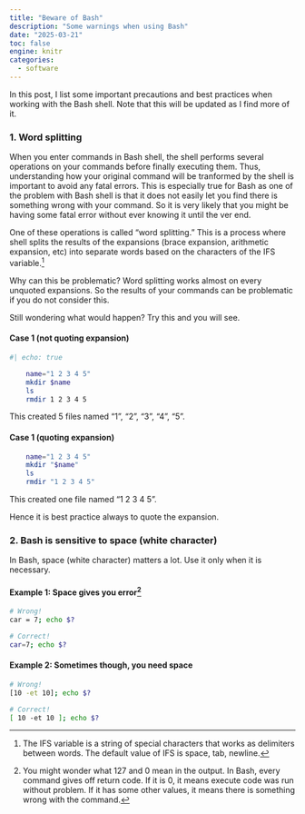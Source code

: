 ```yaml
---
title: "Beware of Bash"
description: "Some warnings when using Bash"
date: "2025-03-21"
toc: false
engine: knitr
categories:
  - software
---
```


In this post, I list some important precautions and best practices when working with the Bash shell. Note that this will be updated as I find more of it.

### 1. Word splitting

When you enter commands in Bash shell, the shell performs several operations on your commands before finally executing them. Thus, understanding how your original command will be tranformed by the shell is important to avoid any fatal errors. This is especially true for Bash as one of the problem with Bash shell is that it does not easily let you find there is something wrong with your command. So it is very likely that you might be having some fatal error without ever knowing it until the ver end.

One of these operations is called "word splitting." This is a process where shell splits the results of the expansions (brace expansion, arithmetic expansion, etc) into separate words based on the characters of the IFS variable.[^1]

[^1]: The IFS variable is a string of special characters that works as delimiters between words. The default value of IFS is space, tab, newline.

Why can this be problematic? Word splitting works almost on every unquoted expansions. So the results of your commands can be problematic if you do not consider this.

Still wondering what would happen? Try this and you will see.

#### Case 1 (not quoting expansion)

```bash
#| echo: true

    name="1 2 3 4 5"
    mkdir $name
    ls
    rmdir 1 2 3 4 5
```

This created 5 files named "1", "2", "3", "4", "5".

#### Case 1 (quoting expansion)

```bash
    name="1 2 3 4 5"
    mkdir "$name"
    ls
    rmdir "1 2 3 4 5"
```

This created one file named "1 2 3 4 5".

Hence it is best practice always to quote the expansion.

### 2. Bash is sensitive to space (white character)

In Bash, space (white character) matters a lot. Use it only when it is necessary.

#### Example 1: Space gives you error[^2]
```bash

# Wrong!
car = 7; echo $?

# Correct!
car=7; echo $?
```

[^2]: You might wonder what 127 and 0 mean in the output. In Bash, every command gives off return code. If it is 0, it means execute code was run without problem. If it has some other values, it means there is something wrong with the command.

#### Example 2: Sometimes though, you need space

```bash

# Wrong!
[10 -et 10]; echo $?

# Correct!
[ 10 -et 10 ]; echo $?

```